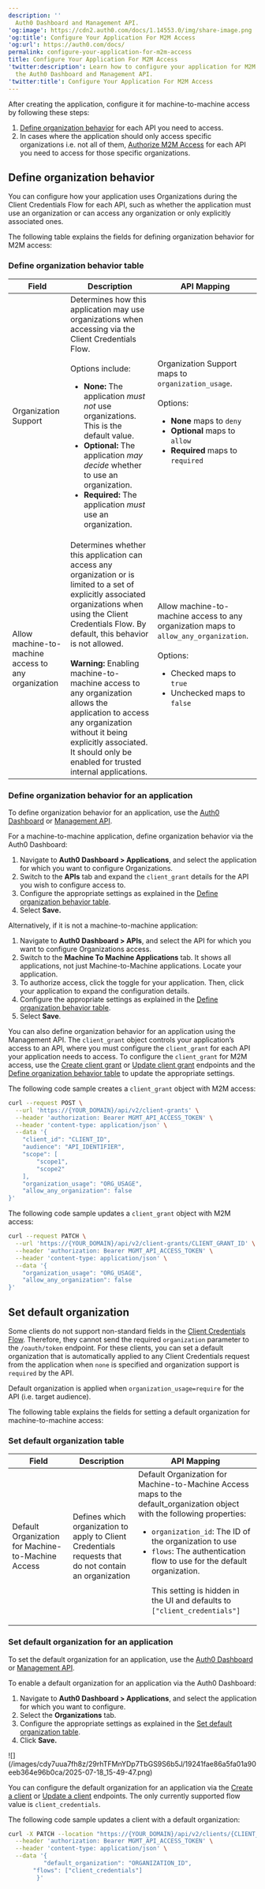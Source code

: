 ```yaml
---
description: ''
  Auth0 Dashboard and Management API.
'og:image': https://cdn2.auth0.com/docs/1.14553.0/img/share-image.png
'og:title': Configure Your Application For M2M Access
'og:url': https://auth0.com/docs/
permalink: configure-your-application-for-m2m-access
title: Configure Your Application For M2M Access
'twitter:description': Learn how to configure your application for M2M access using
  the Auth0 Dashboard and Management API.
'twitter:title': Configure Your Application For M2M Access
---
```

After creating the application, configure it for machine-to-machine access by following these steps:

1. [Define organization behavior](#define-organization-behavior) for each API you need to access.
2. In cases where the application should only access specific organizations i.e. not all of them, [Authorize M2M Access](/docs/manage-users/organizations/organizations-for-m2m-applications/authorize-m2m-access) for each API you need to access for those specific organizations.

## Define organization behavior

You can configure how your application uses Organizations during the Client Credentials Flow for each API, such as whether the application must use an organization or can access any organization or only explicitly associated ones.

The following table explains the fields for defining organization behavior for M2M access:

### Define organization behavior table

<table>
  <thead>
    <tr>
      <th><strong>Field</strong></th>
      <th><strong>Description</strong></th>
      <th><strong>API Mapping</strong></th>
    </tr>
  </thead>
  <tbody>
    <tr>
      <td>Organization Support</td>
      <td>
        Determines how this application may use organizations when accessing via the Client Credentials Flow.
        <br /><br />
        Options include:
        <ul>
          <li><b>None:</b> The application <i>must not</i> use organizations. This is the default value.</li>
          <li><b>Optional:</b> The application <i>may decide</i> whether to use an organization.</li>
          <li><b>Required:</b> The application <i>must</i> use an organization.</li>
        </ul>
      </td>
      <td>
        Organization Support maps to <code>organization_usage</code>.
        <br /><br />
        Options:
        <ul>
          <li><b>None</b> maps to <code>deny</code></li>
          <li><b>Optional</b> maps to <code>allow</code></li>
          <li><b>Required</b> maps to <code>required</code></li>
        </ul>
      </td>
    </tr>
    <tr>
      <td>Allow machine-to-machine access to any organization</td>
      <td>
        Determines whether this application can access any organization or is limited to a set of explicitly associated organizations when using the Client Credentials Flow. By default, this behavior is not allowed.
        <br /><br />
        <b>Warning:</b> Enabling machine-to-machine access to any organization allows the application to access any organization without it being explicitly associated. It should only be enabled for trusted internal applications.
      </td>
      <td>
        Allow machine-to-machine access to any organization maps to <code>allow_any_organization</code>.
        <br /><br />
        Options:
        <ul>
          <li>Checked maps to <code>true</code></li>
          <li>Unchecked maps to <code>false</code></li>
        </ul>
      </td>
    </tr>
  </tbody>
</table>

### Define organization behavior for an application

To define organization behavior for an application, use the [Auth0 Dashboard](https://manage.auth0.com/) or [Management API](https://auth0.com/docs/api/management/v2).

<Tabs><Tab title="Auth0 Dashboard">

For a machine-to-machine application, define organization behavior via the Auth0 Dashboard:

1. Navigate to **Auth0 Dashboard > Applications**, and select the application for which you want to configure Organizations.
2. Switch to the **APIs** tab and expand the `client_grant` details for the API you wish to configure access to.
3. Configure the appropriate settings as explained in the [Define organization behavior table](#define-organization-behavior-table).
4. Select **Save.**

Alternatively, if it is not a machine-to-machine application:

1. Navigate to **Auth0 Dashboard > APIs**, and select the API for which you want to configure Organizations access.
2. Switch to the **Machine To Machine Applications** tab. It shows all applications, not just Machine-to-Machine applications. Locate your application.
3. To authorize access, click the toggle for your application. Then, click your application to expand the configuration details.
4. Configure the appropriate settings as explained in the [Define organization behavior table](#define-organization-behavior-table).
5. Select **Save**.

</Tab><Tab title="Management API">

You can also define organization behavior for an application using the Management API. The `client_grant` object controls your application’s access to an API, where you must configure the `client_grant` for each API your application needs to access. To configure the `client_grant` for M2M access, use the [Create client grant](https://auth0.com/docs/api/management/v2/client-grants/post-client-grants) or [Update client grant](https://auth0.com/docs/api/management/v2/client-grants/patch-client-grants-by-id) endpoints and the [Define organization behavior table](#define-organization-behavior-table) to update the appropriate settings.

The following code sample creates a `client_grant` object with M2M access:

```bash lines
curl --request POST \
  --url 'https://{YOUR_DOMAIN}/api/v2/client-grants' \
  --header 'authorization: Bearer MGMT_API_ACCESS_TOKEN' \
  --header 'content-type: application/json' \
  --data '{
    "client_id": "CLIENT_ID",
    "audience": "API_IDENTIFIER",
    "scope": [
        "scope1",
        "scope2"
    ],
    "organization_usage": "ORG_USAGE",
    "allow_any_organization": false
}'
```

The following code sample updates a `client_grant` object with M2M access:

```bash lines
curl --request PATCH \
  --url 'https://{YOUR_DOMAIN}/api/v2/client-grants/CLIENT_GRANT_ID' \
  --header 'authorization: Bearer MGMT_API_ACCESS_TOKEN' \
  --header 'content-type: application/json' \
  --data '{
    "organization_usage": "ORG_USAGE",
    "allow_any_organization": false
}'
```

</Tab></Tabs>

## Set default organization

Some clients do not support non-standard fields in the [Client Credentials Flow](/docs/get-started/authentication-and-authorization-flow/client-credentials-flow). Therefore, they cannot send the required `organization` parameter to the `/oauth/token` endpoint. For these clients, you can set a default organization that is automatically applied to any Client Credentials request from the application when `none` is specified and organization support is `required` by the API.

<Callout icon="file-lines" color="#0EA5E9" iconType="regular">

Default organization is applied when `organization_usage=require` for the API (i.e. target audience).

</Callout>

The following table explains the fields for setting a default organization for machine-to-machine access:

### Set default organization table

<table>
  <thead>
    <tr>
      <th><strong>Field</strong></th>
      <th><strong>Description</strong></th>
      <th><strong>API Mapping</strong></th>
    </tr>
  </thead>
  <tbody>
    <tr>
      <td>Default Organization for Machine-to-Machine Access</td>
      <td>Defines which organization to apply to Client Credentials requests that do not contain an organization</td>
      <td>
        Default Organization for Machine-to-Machine Access maps to the default_organization object with the following properties:
        <ul>
          <li><code>organization_id</code>: The ID of the organization to use</li>
          <li>
            <code>flows</code>: The authentication flow to use for the default organization.
            <br /><br />
            This setting is hidden in the UI and defaults to <code>["client_credentials"]</code>
          </li>
        </ul>
      </td>
    </tr>
  </tbody>
</table>

### Set default organization for an application

To set the default organization for an application, use the [Auth0 Dashboard](https://manage.auth0.com/) or [Management API](https://auth0.com/docs/api/management/v2).

<Tabs><Tab title="Auth0 Dashboard">

To enable a default organization for an application via the Auth0 Dashboard:

1. Navigate to **Auth0 Dashboard > Applications**, and select the application for which you want to configure.
2. Select the **Organizations** tab.
3. Configure the appropriate settings as explained in the [Set default organization table](#set-default-organization-table).
4. Click **Save.**

<Frame>![](/images/cdy7uua7fh8z/29rhTFMnYDp7TbGS9S6b5J/19241fae86a5fa01a90eeb364e96b0ca/2025-07-18_15-49-47.png)</Frame>

</Tab><Tab title="Management API">

You can configure the default organization for an application via the [Create a client](https://auth0.com/docs/api/management/v2/clients/post-clients) or [Update a client](https://auth0.com/docs/api/management/v2#!/Clients/patch_clients_by_id) endpoints. The only currently supported flow value is `client_credentials`.

The following code sample updates a client with a default organization:

```bash lines
curl -X PATCH --location "https://{YOUR_DOMAIN}/api/v2/clients/{CLIENT_ID}" \
  --header 'authorization: Bearer MGMT_API_ACCESS_TOKEN' \
  --header 'content-type: application/json' \
  --data '{
          "default_organization": "ORGANIZATION_ID",
	   "flows": ["client_credentials"]
        }'
```

</Tab></Tabs>